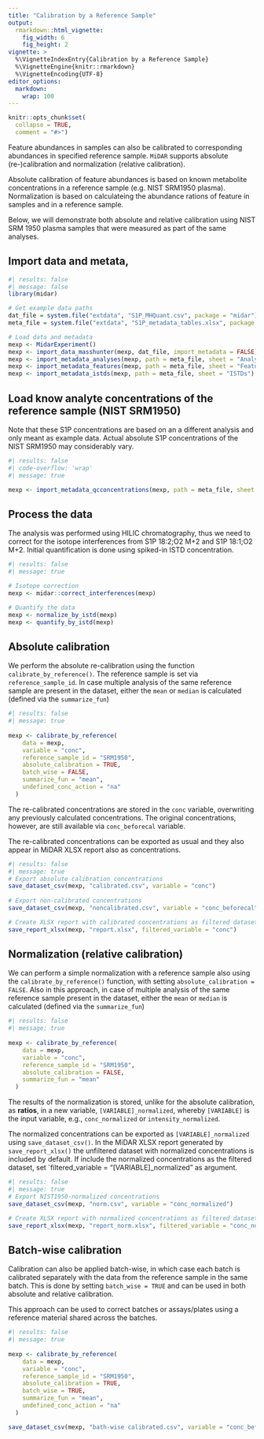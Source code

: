 ```yaml
---
title: "Calibration by a Reference Sample"
output: 
  rmarkdown::html_vignette:
    fig_width: 6
    fig_height: 2
vignette: >
  %\VignetteIndexEntry{Calibration by a Reference Sample}
  %\VignetteEngine{knitr::rmarkdown}
  %\VignetteEncoding{UTF-8}
editor_options: 
  markdown: 
    wrap: 100
---
```


```r
knitr::opts_chunk$set(
  collapse = TRUE,
  comment = "#>")
```

Feature abundances in samples can also be calibrated to corresponding abundances in specified
reference sample. `MiDAR` supports absolute (re-)calibration and normalization (relative
calibration).

Absolute calibration of feature abundances is based on known metabolite concentrations in a
reference sample (e.g. NIST SRM1950 plasma). Normalization is based on calculateing the abundance
rations of feature in samples and in a reference sample.

Below, we will demonstrate both absolute and relative calibration using NIST SRM 1950 plasma samples
that were measured as part of the same analyses.

## Import data and metata,

```r
#| results: false  
#| message: false
library(midar)

# Get example data paths
dat_file = system.file("extdata", "S1P_MHQuant.csv", package = "midar")
meta_file = system.file("extdata", "S1P_metadata_tables.xlsx", package = "midar")

# Load data and metadata
mexp <- MidarExperiment()
mexp <- import_data_masshunter(mexp, dat_file, import_metadata = FALSE)
mexp <- import_metadata_analyses(mexp, path = meta_file, sheet = "Analyses")
mexp <- import_metadata_features(mexp, path = meta_file, sheet = "Features")
mexp <- import_metadata_istds(mexp, path = meta_file, sheet = "ISTDs")
```

## Load know analyte concentrations of the reference sample (NIST SRM1950)

Note that these S1P concentrations are based on an a different analysis and only meant as example
data. Actual absolute S1P concentrations of the NIST SRM1950 may considerably vary.

```r
#| results: false  
#| code-overflow: 'wrap'
#| message: true

mexp <- import_metadata_qcconcentrations(mexp, path = meta_file, sheet = "QCconcentrations")

```

## Process the data

The analysis was performed using HILIC chromatography, thus we need to correct for the isotope
interferences from S1P 18:2;O2 M+2 and S1P 18:1;O2 M+2. Initial quantification is done using
spiked-in ISTD concentration.

```r
#| results: false 
#| message: true

# Isotope correction
mexp <- midar::correct_interferences(mexp)

# Quantify the data
mexp <- normalize_by_istd(mexp)
mexp <- quantify_by_istd(mexp)
```

## Absolute calibration

We perform the absolute re-calibration using the function `calibrate_by_reference()`. The reference
sample is set via `reference_sample_id`. In case multiple analysis of the same reference sample are
present in the dataset, either the `mean` or `median` is calculated (defined via the
`summarize_fun`)

```r
#| results: false 
#| message: true
 
mexp <- calibrate_by_reference(
    data = mexp,
    variable = "conc",
    reference_sample_id = "SRM1950",
    absolute_calibration = TRUE,
    batch_wise = FALSE,
    summarize_fun = "mean",
    undefined_conc_action = "na"
  )
```

The re-calibrated concentrations are stored in the `conc` variable, overwriting any previously
calculated concentrations. The original concentrations, however, are still available via
`conc_beforecal` variable.

The re-calibrated concentrations can be exported as usual and they also appear in MiDAR XLSX report
also as concentrations.

```r
#| results: false 
#| message: true
# Export absolute calibration concentrations
save_dataset_csv(mexp, "calibrated.csv", variable = "conc")
  
# Export non-calibrated concentrations
save_dataset_csv(mexp, "noncalibrated.csv", variable = "conc_beforecal")

# Create XLSX report with calibrated concentrations as filtered dataset
save_report_xlsx(mexp, "report.xlsx", filtered_variable = "conc")
```

## Normalization (relative calibration)

We can perform a simple normalization with a reference sample also using the
`calibrate_by_reference()` function, with setting `absolute_calibration = FALSE`. Also in this
approach, in case of multiple analysis of the same reference sample present in the dataset, either
the `mean` or `median` is calculated (defined via the `summarize_fun`)

```r
#| results: false 
#| message: true
 
mexp <- calibrate_by_reference(
    data = mexp,
    variable = "conc",
    reference_sample_id = "SRM1950",
    absolute_calibration = FALSE,
    summarize_fun = "mean"
  )
```

The results of the normalization is stored, unlike for the absolute calibration, as **ratios**, in a
new variable, `[VARIABLE]_normalized`, whereby `[VARIABLE]` is the input variable, e.g.,
`conc_normalized` or `intensity_normalized`.

The normalized concentrations can be exported as `[VARIABLE]_normalized` using `save_dataset_csv()`.
In the MiDAR XLSX report generated by `save_report_xlsx()` the unfiltered dataset with normalized concentrations 
is included by default. If include the normalized concentrations as the filtered dataset, set
`filtered_variable = "[VARIABLE]_normalized" as argument.

```r
#| results: false 
#| message: true
# Export NIST1950-normalized concentrations
save_dataset_csv(mexp, "norm.csv", variable = "conc_normalized")

# Create XLSX report with normalized concentrations as filtered dataset
save_report_xlsx(mexp, "report_norm.xlsx", filtered_variable = "conc_normalized")
```

## Batch-wise calibration

Calibration can also be applied batch-wise, in which case each batch is calibrated 
separately with the data from the reference sample in the same batch. This is done 
by setting `batch_wise = TRUE` and can be used in both absolute and relative calibration.

This approach can be used to correct batches or assays/plates using a reference material 
shared across the batches.


```r
#| results: false 
#| message: true
 
mexp <- calibrate_by_reference(
    data = mexp,
    variable = "conc",
    reference_sample_id = "SRM1950",
    absolute_calibration = TRUE,
    batch_wise = TRUE,
    summarize_fun = "mean",
    undefined_conc_action = "na"
  )

save_dataset_csv(mexp, "bath-wise calibrated.csv", variable = "conc_beforecal")
```


